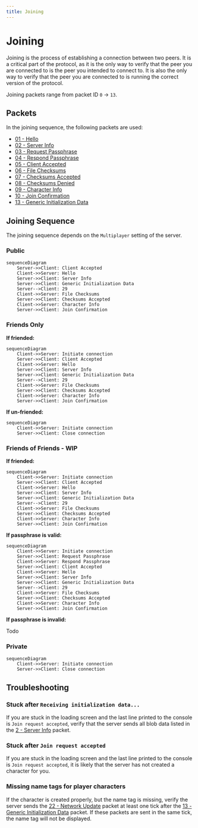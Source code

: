 ```yaml
---
title: Joining
---
```


# Joining

Joining is the process of establishing a connection between two peers. It is a critical part of the protocol, as it is the only way to verify that the peer you are connected to is the peer you intended to connect to. It is also the only way to verify that the peer you are connected to is running the correct version of the protocol.

Joining packets range from packet ID `0` -> `13`.

## Packets

In the joining sequence, the following packets are used:
- [01 - Hello](../../packets/01-hello)
- [02 - Server Info](../../packets/02-server-info)
- [03 - Request Passphrase](../../packets/03-request-passphrase)
- [04 - Respond Passphrase](../../packets/04-respond-passphrase)
- [05 - Client Accepted](../../packets/05-client-accepted)
- [06 - File Checksums](../../packets/06-file-checksums)
- [07 - Checksums Accepted](../../packets/07-checksums-accepted)
- [08 - Checksums Denied](../../packets/08-checksums-denied)
- [09 - Character Info](../../packets/09-character-info)
- [10 - Join Confirmation](../../packets/10-join-confirmation)
- [13 - Generic Initialization Data](../../packets/13-generic-initialization-data)

## Joining Sequence

The joining sequence depends on the `Multiplayer` setting of the server.

### Public

```mermaid
sequenceDiagram
    Server->>Client: Client Accepted
    Client->>Server: Hello
    Server->>Client: Server Info
    Server->>Client: Generic Initialization Data
    Server-->Client: 29
    Client->>Server: File Checksums
    Server->>Client: Checksums Accepted
    Client->>Server: Character Info
    Server->>Client: Join Confirmation
```

### Friends Only

**If friended:**

```mermaid
sequenceDiagram
    Client->>Server: Initiate connection
    Server->>Client: Client Accepted
    Client->>Server: Hello
    Server->>Client: Server Info
    Server->>Client: Generic Initialization Data
    Server-->Client: 29
    Client->>Server: File Checksums
    Server->>Client: Checksums Accepted
    Client->>Server: Character Info
    Server->>Client: Join Confirmation
```

**If un-friended:**

```mermaid
sequenceDiagram
    Client->>Server: Initiate connection
    Server->>Client: Close connection
```
### Friends of Friends - WIP

**If friended:**

```mermaid
sequenceDiagram
    Client->>Server: Initiate connection
    Server->>Client: Client Accepted
    Client->>Server: Hello
    Server->>Client: Server Info
    Server->>Client: Generic Initialization Data
    Server-->Client: 29
    Client->>Server: File Checksums
    Server->>Client: Checksums Accepted
    Client->>Server: Character Info
    Server->>Client: Join Confirmation
```

**If passphrase is valid:**

```mermaid
sequenceDiagram
    Client->>Server: Initiate connection
    Server->>Client: Request Passphrase
    Client->>Server: Respond Passphrase
    Server->>Client: Client Accepted 
    Client->>Server: Hello
    Server->>Client: Server Info
    Server->>Client: Generic Initialization Data
    Server-->Client: 29
    Client->>Server: File Checksums
    Server->>Client: Checksums Accepted
    Client->>Server: Character Info
    Server->>Client: Join Confirmation
```

**If passphrase is invalid:**

Todo

### Private

```mermaid
sequenceDiagram
    Client->>Server: Initiate connection
    Server->>Client: Close connection
```
## Troubleshooting

### Stuck after `Receiving initialization data...`

If you are stuck in the loading screen and the last line printed to the console is `Join request accepted`, verify that the server sends all blob data listed in the [2 - Server Info](../packets/02-server-info.mdx) packet.

### Stuck after `Join request accepted`

If you are stuck in the loading screen and the last line printed to the console is `Join request accepted`, it is likely that the server has not created a character for you.

### Missing name tags for player characters

If the character is created properly, but the name tag is missing, verify the server sends the [22 - Network Update](../packets/22-network-update.mdx) packet at least one tick after the [13 - Generic Initialization Data](../packets/13-generic-initialization-data.mdx) packet. If these packets are sent in the same tick, the name tag will not be displayed.
